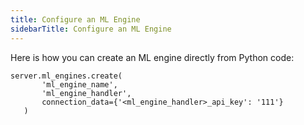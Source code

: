 ```yaml
---
title: Configure an ML Engine
sidebarTitle: Configure an ML Engine
---
```


Here is how you can create an ML engine directly from Python code:

```
server.ml_engines.create(
       'ml_engine_name',
       'ml_engine_handler',
       connection_data={'<ml_engine_handler>_api_key': '111'}
   )
```
